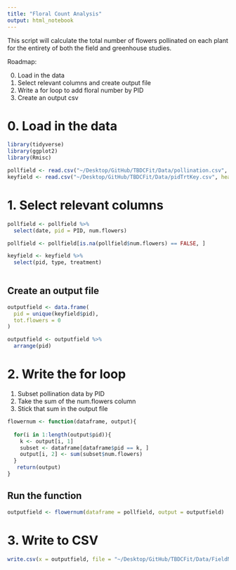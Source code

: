 ```yaml
---
title: "Floral Count Analysis"
output: html_notebook
---
```


This script will calculate the total number of flowers pollinated on each plant for the entirety of both the field and greenhouse studies. 

Roadmap: 

0. Load in the data
1. Select relevant columns and create output file
2. Write a for loop to add floral number by PID
3. Create an output csv

# 0. Load in the data 

```r
library(tidyverse)
library(ggplot2)
library(Rmisc)
```


```r
pollfield <- read.csv("~/Desktop/GitHub/TBDCFit/Data/pollination.csv", header = TRUE)
keyfield <- read.csv("~/Desktop/GitHub/TBDCFit/Data/pidTrtKey.csv", header = TRUE)
```

# 1. Select relevant columns 

```r
pollfield <- pollfield %>%
  select(date, pid = PID, num.flowers)

pollfield <- pollfield[is.na(pollfield$num.flowers) == FALSE, ]

keyfield <- keyfield %>%
  select(pid, type, treatment)
  
```

## Create an output file

```r
outputfield <- data.frame(
  pid = unique(keyfield$pid),
  tot.flowers = 0
)

outputfield <- outputfield %>%
  arrange(pid)
```

# 2. Write the for loop 

1. Subset pollination data by PID
2. Take the sum of the num.flowers column
3. Stick that sum in the output file

```r
flowernum <- function(dataframe, output){
  
  for(i in 1:length(output$pid)){
    k <- output[i, 1]
    subset <- dataframe[dataframe$pid == k, ]
    output[i, 2] <- sum(subset$num.flowers)
  }
   return(output)
}
```

## Run the function

```r
outputfield <- flowernum(dataframe = pollfield, output = outputfield)
```


# 3. Write to CSV 


```r
write.csv(x = outputfield, file = "~/Desktop/GitHub/TBDCFit/Data/FieldNumFlowers.csv", row.names = FALSE)
```


